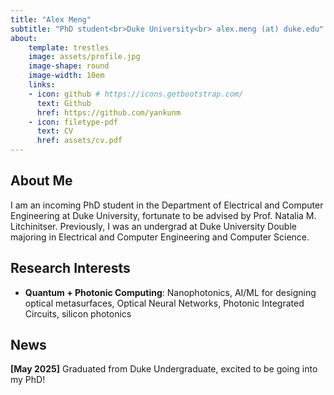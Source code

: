 ```yaml
---
title: "Alex Meng"
subtitle: "PhD student<br>Duke University<br> alex.meng (at) duke.edu"
about:
    template: trestles
    image: assets/profile.jpg
    image-shape: round
    image-width: 10em
    links:
    - icon: github # https://icons.getbootstrap.com/
      text: Github
      href: https://github.com/yankunm
    - icon: filetype-pdf
      text: CV
      href: assets/cv.pdf
---
```


## About Me

I am an incoming PhD student in the Department of Electrical and Computer Engineering at Duke University, fortunate to be advised by Prof. Natalia M. Litchinitser. Previously, I was an undergrad at Duke University Double majoring in Electrical and Computer Engineering and Computer Science.

## Research Interests
 
* **Quantum + Photonic Computing**: Nanophotonics, AI/ML for designing optical metasurfaces, Optical Neural Networks, Photonic Integrated Circuits, silicon photonics

## News

**[May 2025]** Graduated from Duke Undergraduate, excited to be going into my PhD!

<!-- ## Publications -->


<!-- ## Services -->

